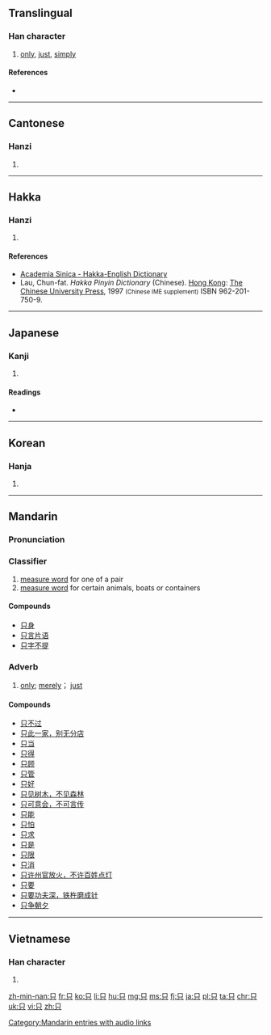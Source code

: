 {{xsee|[[衹]]|[[隻]]''' (distinct characters in traditional Chinese and Japanese; merged into 只 in simplified Chinese)''' }}
==Translingual==

===Han character===
{{Han char|rn=30|rad=口|as=02|sn=5|four=6080<sub>0</sub>|canj=口金 (RC)|ids=⿱[[口]][[八]]}}

# [[only]], [[just]], [[simply]]

====References====
* {{Han ref|kx=0172.050|dkj=03239|dj=0383.010|hdz=10570.030|uh=53EA|ud=21482|bh=A575|bd=42357}}

----

==Cantonese==

===Hanzi===
{{yue-hanzi|jyut=[[zek3]], [[zi2]]|y=jek3, ji2|tra=隻}}

# {{defn|lang=yue|sort=口02}}

----

==Hakka==

===Hanzi===
{{hak-hanzi|poj=[[chit]] (chit<sup>4</sup>), [[chí]] (chi<sup>2</sup>)|gd=|hpy=zid5, zi3}}

# {{defn|lang=hak|sort=口02}}

====References====
*[http://minhakka.ling.sinica.edu.tw/bkg/hakyin/search.php?DETAIL=1&LIMIT=id=2006&dbname=su_tian_1&graph=2 Academia Sinica - Hakka-English Dictionary]
*Lau, Chun-fat. ''Hakka Pinyin Dictionary'' (Chinese). [[Hong Kong]]: [[w:Chinese University of Hong Kong|The Chinese University Press]], 1997 <small>(Chinese IME supplement)</small> ISBN 962-201-750-9.

----

==Japanese==

===Kanji===
{{ja-kanji|grade=|rs=口02}}

# {{defn|lang=ja|sort=口02}}

====Readings====
* {{ja-readings|on=[[し]] (shi)|kun=[[ただ]] (tada)}}

----

==Korean==

===Hanja===
{{ko-hanja|hangeul=지|rv=ji|mr=chi|y=ci}}

# {{defn|lang=ko|sort=口02}}

----

==Mandarin==

===Pronunciation===
{{Pinyin-IPA|zhī|zhǐ|a=Zh-zhī.ogg}}

===Classifier===
{{cmn-cls||s|pin=[[zhī]] ([[zhi1]])|pint=zhi1|tra=隻|sim=只}}

# [[w:Chinese_classifier|measure word]] for one of a pair
# [[w:Chinese_classifier|measure word]] for certain animals, boats or containers

====Compounds====
* [[只身]]
* [[只言片语]]
* [[只字不提]]

===Adverb===
{{cmn-adv|s|pin=zhǐ|pint=zhi3|tra=[[衹]] or [[只]]|sim=只}}

# [[only]]; [[merely]]； [[just]]
#: {{zh-usex|我 只 去 过 那里 一 次.|I' ve only been there once.}}
#: {{zh-usex|汤 里 只 放 了 一点儿 胡椒粉。|There was just a hint of pepper in the soup.}}

====Compounds====
* [[只不过]]
* [[只此一家，别无分店]]
* [[只当]]
* [[只得]]
* [[只顾]]
* [[只管]]
* [[只好]]
* [[只见树木，不见森林]]
* [[只可意会，不可言传]]
* [[只能]]
* [[只怕]]
* [[只求]]
* [[只是]]
* [[只限]]
* [[只消]]
* [[只许州官放火，不许百姓点灯]]
* [[只要]]
* [[只要功夫深，铁杵磨成针]]
* [[只争朝夕]]

[[Category:Mandarin entries with audio links]]

----

==Vietnamese==

===Han character===
{{vi-hantu|[[chỉ]], [[chích]]|rs=口02}}

# {{defn|lang=vi|sort=口02}}

[[zh-min-nan:只]]
[[fr:只]]
[[ko:只]]
[[li:只]]
[[hu:只]]
[[mg:只]]
[[ms:只]]
[[fj:只]]
[[ja:只]]
[[pl:只]]
[[ta:只]]
[[chr:只]]
[[uk:只]]
[[vi:只]]
[[zh:只]]
